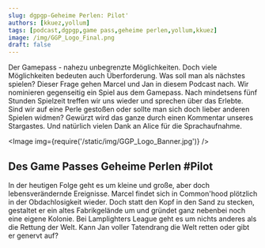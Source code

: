 ```yaml
---
slug: dgpgp-Geheime Perlen: Pilot'
authors: [kkuez,yollum]
tags: [podcast,dgpgp,game pass,geheime perlen,yollum,kkuez]
image: /img/GGP_Logo_Final.png
draft: false
---
```



Der Gamepass - nahezu unbegrenzte Möglichkeiten. Doch viele Möglichkeiten bedeuten auch Überforderung. Was soll man als nächstes spielen? Dieser Frage gehen Marcel und Jan in diesem Podcast nach. Wir nominieren gegenseitig ein Spiel aus dem Gamepass. Nach mindetsens fünf Stunden Spielzeit treffen wir uns wieder und sprechen über das Erlebte. Sind wir auf eine Perle gestoßen oder sollte man sich doch lieber anderen Spielen widmen? Gewürzt wird das ganze durch einen Kommentar unseres Stargastes. Und natürlich vielen Dank an Alice für die Sprachaufnahme.

<Image img={require('/static/img/GGP_Logo_Banner.jpg')} />

<!--truncate-->

## Des Game Passes Geheime Perlen #Pilot

In der heutigen Folge geht es um kleine und große, aber doch lebensverändernde Ereignisse. Marcel findet sich in Common'hood plötzlich in der Obdachlosigkeit wieder. Doch statt den Kopf in den Sand zu stecken, gestaltet er ein altes Fabrikgelände um und gründet ganz nebenbei noch eine eigene Kolonie. Bei Lamplighters League geht es um nichts anderes als die Rettung der Welt. Kann Jan voller Tatendrang die Welt retten oder gibt er genervt auf?

<ReactPlayer
    width="100%"
    height="50px"
    controls
    url='https://m10z.picnotes.de/DesGamePassesGeheimePerlen/DesGamePassesGeheimePerlen_Pilot.mp3'
/>

